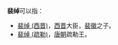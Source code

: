 '''裴绰'''可以指：
* [[裴绰_(西晋)|裴绰 (西晋)]]，[[西晋|西晋]]大臣，[[裴徽|裴徽]]之子。
* [[裴绰_(疏勒)|裴绰 (疏勒)]]，[[唐朝|唐朝]]疏勒王。

{{Disambig|Cat=二字裴姓人名消歧义}}